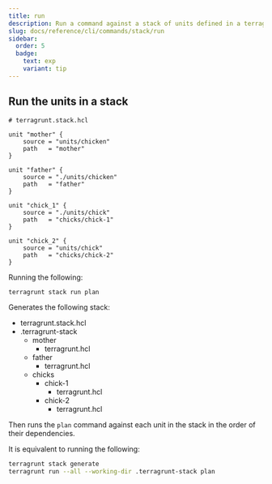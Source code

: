 ```yaml
---
title: run
description: Run a command against a stack of units defined in a terragrunt.stack.hcl file.
slug: docs/reference/cli/commands/stack/run
sidebar:
  order: 5
  badge:
    text: exp
    variant: tip
---
```



<Command name="stack-run">

## Run the units in a stack

```hcl
# terragrunt.stack.hcl

unit "mother" {
	source = "units/chicken"
	path   = "mother"
}

unit "father" {
	source = "./units/chicken"
	path   = "father"
}

unit "chick_1" {
	source = "./units/chick"
	path   = "chicks/chick-1"
}

unit "chick_2" {
	source = "units/chick"
	path   = "chicks/chick-2"
}
```

Running the following:

```bash
terragrunt stack run plan
```

Generates the following stack:

<FileTree>

- terragrunt.stack.hcl
- .terragrunt-stack
  - mother
    - terragrunt.hcl
  - father
    - terragrunt.hcl
  - chicks
    - chick-1
      - terragrunt.hcl
    - chick-2
      - terragrunt.hcl

</FileTree>

Then runs the `plan` command against each unit in the stack in the order of their dependencies.

It is equivalent to running the following:

```bash
terragrunt stack generate
terragrunt run --all --working-dir .terragrunt-stack plan
```

</Command>
